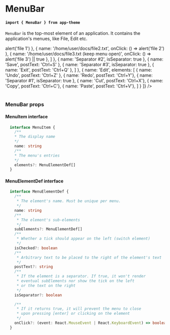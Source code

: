 

<Meta title="Components" component={MenuBar} />

# MenuBar
#### `import { MenuBar } from app-theme`

`MenuBar` is the top-most element of an application. It contains the application's menues, like File, Edit etc.

<Preview>
  <Story name="MenuBar">
    <div>
      <MenuBar elements={[
        {
          name: 'File',
          elements: [
            { name: 'New File', postText: 'Ctrl+N' },
            { name: 'Separator #1', isSeparator: true },
            { name: 'Open File', postText: 'Ctrl+O' },
            {
              name: 'Open Recent...',
              postText: 'Ctrl+O',
              subElements: [
                { name: '/home/user/docs/file1.txt', onClick: () => alert('file 1') },
                { name: '/home/user/docs/file2.txt', onClick: () => alert('file 2') },
                { name: '/home/user/docs/file3.txt (keep menu open)', onClick: () => alert('file 3') || true },
              ]
            },
            { name: 'Separator #2', isSeparator: true },
            { name: 'Save', postText: 'Ctrl+S' },
            { name: 'Separator #3', isSeparator: true },
            { name: 'Exit', postText: 'Ctrl+Q' },
          ]
        },
        {
          name: 'Edit',
          elements: [
            { name: 'Undo', postText: 'Ctrl+Z' },
            { name: 'Redo', postText: 'Ctrl+Y'},
            { name: 'Separator #1', isSeparator: true },
            { name: 'Cut', postText: 'Ctrl+X'},
            { name: 'Copy', postText: 'Ctrl+C'},
            { name: 'Paste', postText: 'Ctrl+V'},
          ]
        }
      ]} />
      <div style={{ height: 200 }}>&nbsp;</div>
    </div>
  </Story>
</Preview>

### MenuBar props
<Props of={MenuBar} />

#### MenuItem interface
```typescript
  interface MenuItem {
    /**
    * The display name
    */
    name: string
    /**
    * The menu's entries
    */
    elements?: MenuElementDef[]
  }
```

#### MenuElementDef interface
```typescript
  interface MenuElementDef {
    /**
     * The element's name. Must be unique per menu.
     */
    name: string
    /**
     * The element's sub-elements
     */
    subElements?: MenuElementDef[]
    /**
     * Whether a tick should appear on the left (switch element)
     */
    isChecked?: boolean
    /**
     * Arbitrary text to be placed to the right of the element's text
     */
    postText?: string
    /**
     * If the element is a separator. If true, it won't render
     * eventual subElements nor show the tick on the left
     * or the text on the right
     */
    isSeparator?: boolean

    /**
     * If it returns true, it will prevent the menu to close
     * upon pressing [enter] or clicking on the element
     */
    onClick?: (event: React.MouseEvent | React.KeyboardEvent) => boolean|void
  }
```